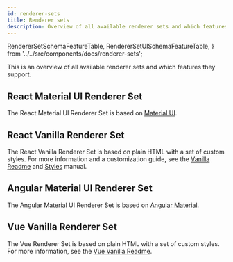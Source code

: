 ```yaml
---
id: renderer-sets
title: Renderer sets
description: Overview of all available renderer sets and which features they support
---
```


  RendererSetSchemaFeatureTable,
  RendererSetUISchemaFeatureTable,
} from '../../src/components/docs/renderer-sets';

This is an overview of all available renderer sets and which features they support.

<RendererSetSchemaFeatureTable />

<RendererSetUISchemaFeatureTable />

## React Material UI Renderer Set

The React Material UI Renderer Set is based on [Material UI](https://material-ui.com).

## React Vanilla Renderer Set

The React Vanilla Renderer Set is based on plain HTML with a set of custom styles.
For more information and a customization guide, see the [Vanilla Readme](https://github.com/eclipsesource/jsonforms/blob/master/packages/vanilla/README.md) and [Styles](https://github.com/eclipsesource/jsonforms/blob/master/packages/vanilla/Styles.md) manual.

## Angular Material UI Renderer Set

The Angular Material UI Renderer Set is based on [Angular Material](https://material.angular.io/).

## Vue Vanilla Renderer Set

The Vue Renderer Set is based on plain HTML with a set of custom styles.
For more information, see the [Vue Vanilla Readme](https://github.com/eclipsesource/jsonforms/blob/master/packages/vue/vue-vanilla/README.md).
